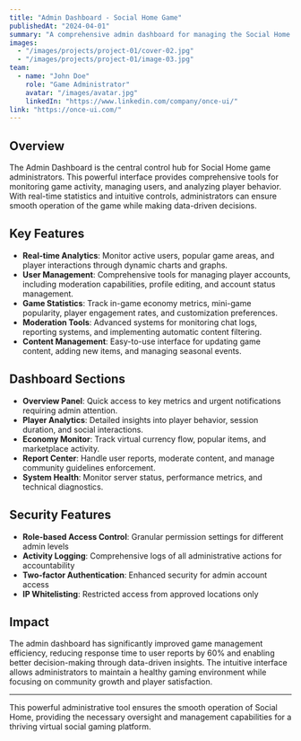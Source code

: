 ```yaml
---
title: "Admin Dashboard - Social Home Game"
publishedAt: "2024-04-01"
summary: "A comprehensive admin dashboard for managing the Social Home game, providing real-time statistics, user management, and game analytics."
images:
  - "/images/projects/project-01/cover-02.jpg"
  - "/images/projects/project-01/image-03.jpg"
team:
  - name: "John Doe"
    role: "Game Administrator"
    avatar: "/images/avatar.jpg"
    linkedIn: "https://www.linkedin.com/company/once-ui/"
link: "https://once-ui.com/"
---
```


## Overview

The Admin Dashboard is the central control hub for Social Home game administrators. This powerful interface provides comprehensive tools for monitoring game activity, managing users, and analyzing player behavior. With real-time statistics and intuitive controls, administrators can ensure smooth operation of the game while making data-driven decisions.

## Key Features

- **Real-time Analytics**: Monitor active users, popular game areas, and player interactions through dynamic charts and graphs.
- **User Management**: Comprehensive tools for managing player accounts, including moderation capabilities, profile editing, and account status management.
- **Game Statistics**: Track in-game economy metrics, mini-game popularity, player engagement rates, and customization preferences.
- **Moderation Tools**: Advanced systems for monitoring chat logs, reporting systems, and implementing automatic content filtering.
- **Content Management**: Easy-to-use interface for updating game content, adding new items, and managing seasonal events.

## Dashboard Sections

- **Overview Panel**: Quick access to key metrics and urgent notifications requiring admin attention.
- **Player Analytics**: Detailed insights into player behavior, session duration, and social interactions.
- **Economy Monitor**: Track virtual currency flow, popular items, and marketplace activity.
- **Report Center**: Handle user reports, moderate content, and manage community guidelines enforcement.
- **System Health**: Monitor server status, performance metrics, and technical diagnostics.

## Security Features

- **Role-based Access Control**: Granular permission settings for different admin levels
- **Activity Logging**: Comprehensive logs of all administrative actions for accountability
- **Two-factor Authentication**: Enhanced security for admin account access
- **IP Whitelisting**: Restricted access from approved locations only

## Impact

The admin dashboard has significantly improved game management efficiency, reducing response time to user reports by 60% and enabling better decision-making through data-driven insights. The intuitive interface allows administrators to maintain a healthy gaming environment while focusing on community growth and player satisfaction.

---

This powerful administrative tool ensures the smooth operation of Social Home, providing the necessary oversight and management capabilities for a thriving virtual social gaming platform.